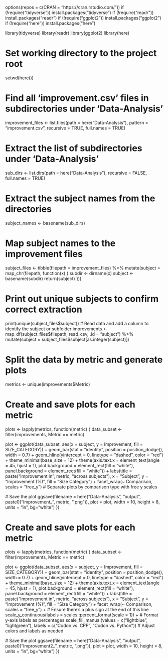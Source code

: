 options(repos = c(CRAN = "https://cran.rstudio.com/"))
if (!require("tidyverse")) install.packages("tidyverse")
if (!require("readr")) install.packages("readr")
if (!require("ggplot2")) install.packages("ggplot2")
if (!require("here")) install.packages("here")

library(tidyverse)
library(readr)
library(ggplot2)
library(here)

# Set working directory to the project root
setwd(here())

# Find all 'improvement.csv' files in subdirectories under 'Data-Analysis'
improvement_files <- list.files(path = here("Data-Analysis"), pattern = "improvement.csv", recursive = TRUE, full.names = TRUE)

# Extract the list of subdirectories under 'Data-Analysis'
sub_dirs <- list.dirs(path = here("Data-Analysis"), recursive = FALSE, full.names = TRUE)

# Extract the subject names from the directories
subject_names <- basename(sub_dirs)

# Map subject names to the improvement files
subject_files <- tibble(filepath = improvement_files) %>%
  mutate(subject = map_chr(filepath, function(x) {
    subdir <- dirname(x)
    subject <- basename(subdir)
    return(subject)
  }))

# Print out unique subjects to confirm correct extraction
print(unique(subject_files$subject))
# Read data and add a column to identify the subject or subfolder
improvements <- map_df(subject_files$filepath, read_csv, .id = "subject") %>%
  mutate(subject = subject_files$subject[as.integer(subject)])

# Split the data by metric and generate plots
metrics <- unique(improvements$Metric)

# Create and save plots for each metric
plots <- lapply(metrics, function(metric) {
  data_subset <- filter(improvements, Metric == metric)
  
  plot <- ggplot(data_subset, aes(x = subject, y = Improvement, fill = SIZE_CATEGORY)) +
    geom_bar(stat = "identity", position = position_dodge(), width = 0.7) +
    geom_hline(yintercept = 0, linetype = "dashed", color = "red") +
    theme_minimal(base_size = 12) +
    theme(axis.text.x = element_text(angle = 45, hjust = 1),
          plot.background = element_rect(fill = "white"),
          panel.background = element_rect(fill = "white")) +
    labs(title = paste("Improvement in", metric, "across subjects"),
         x = "Subject",
         y = "Improvement (%)",
         fill = "Size Category") +
    facet_wrap(~ Comparison, scales = "free_y")  # Separate plots by comparison type with free y scales
  
  # Save the plot
  ggsave(filename = here("Data-Analysis", "output", paste0("Improvement_", metric, ".png")), plot = plot, width = 10, height = 8, units = "in", bg="white")
})

# Create and save plots for each metric
plots <- lapply(metrics, function(metric) {
  data_subset <- filter(improvements, Metric == metric)

  plot <- ggplot(data_subset, aes(x = subject, y = Improvement, fill = SIZE_CATEGORY)) +
    geom_bar(stat = "identity", position = position_dodge(), width = 0.7) +
    geom_hline(yintercept = 0, linetype = "dashed", color = "red") +
    theme_minimal(base_size = 12) +
    theme(axis.text.x = element_text(angle = 45, hjust = 1),
          plot.background = element_rect(fill = "white"),
          panel.background = element_rect(fill = "white")) +
    labs(title = paste("Improvement in", metric, "across subjects"),
         x = "Subject",
         y = "Improvement (%)",
         fill = "Size Category") +
    facet_wrap(~ Comparison, scales = "free_y") +  # Ensure there's a plus sign at the end of this line
    scale_y_continuous(labels = scales::percent_format(scale = 1)) +  # Format y-axis labels as percentages
    scale_fill_manual(values = c("lightblue", "lightgreen"), 
                      labels = c("Codon vs. CPP", "Codon vs. Python"))  # Adjust colors and labels as needed
  
  # Save the plot
  ggsave(filename = here("Data-Analysis", "output", paste0("Improvement2_", metric, ".png")), plot = plot, width = 10, height = 8, units = "in", bg="white")
})

